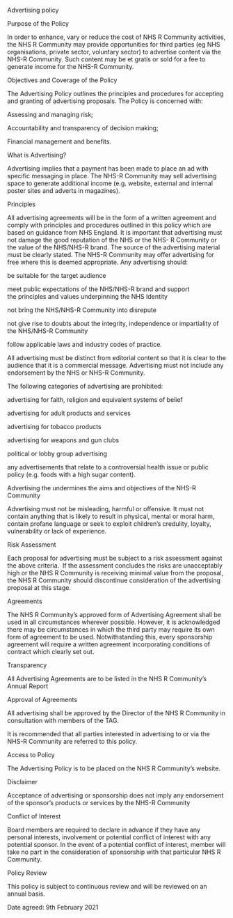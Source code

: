 Advertising policy

Purpose of the Policy

In order to enhance, vary or reduce the cost of NHS R Community activities, the NHS R
Community may provide opportunities for third parties (eg NHS organisations, private sector,
voluntary sector) to advertise content via the NHS-R Community. Such content may be et
gratis or sold for a fee to generate income for the NHS-R Community.

Objectives and Coverage of the Policy

The Advertising Policy outlines the principles and procedures for accepting and granting of
advertising proposals. The Policy is concerned with:

Assessing and managing risk;

Accountability and transparency of decision making;

Financial management and benefits.

What is Advertising?

Advertising implies that a payment has been made to place an ad with specific messaging in
place. The NHS-R Community may sell advertising space to generate additional income
(e.g. website, external and internal poster sites and adverts in magazines).

Principles

All advertising agreements will be in the form of a written agreement and comply with
principles and procedures outlined in this policy which are based on guidance from NHS
England.
It is important that advertising must not damage the good reputation of the NHS or the NHS-
R Community or the value of the NHS/NHS-R brand.
The source of the advertising material must be clearly stated.
The NHS-R Community may offer advertising for free where this is deemed appropriate.
Any advertising should:

be suitable for the target audience

meet public expectations of the NHS/NHS-R brand and support the principles and values underpinning the NHS Identity

not bring the NHS/NHS-R Community into disrepute

not give rise to doubts about the integrity, independence or impartiality of the NHS/NHS-R Community

follow applicable laws and industry codes of practice.

All advertising must be distinct from editorial content so that it is clear to the audience that it is a commercial message. Advertising must not include any endorsement by the NHS or NHS-R Community.

The following categories of advertising are prohibited:

advertising for faith, religion and equivalent systems of belief

advertising for adult products and services

advertising for tobacco products

advertising for weapons and gun clubs

political or lobby group advertising

any advertisements that relate to a controversial health issue or public policy (e.g. foods with a high sugar content).

Advertising the undermines the aims and objectives of the NHS-R Community

Advertising must not be misleading, harmful or offensive. It must not contain anything that is likely to result in physical, mental or moral harm, contain profane language or seek to exploit children’s credulity, loyalty, vulnerability or lack of experience.

Risk Assessment

Each proposal for advertising must be subject to a risk assessment against the above criteria.  If the assessment concludes the risks are unacceptably high or the NHS R Community is receiving minimal value from the proposal, the NHS R Community should discontinue consideration of the advertising proposal at this stage.

Agreements

The NHS R Community’s approved form of Advertising Agreement shall be used in all circumstances wherever possible. However, it is acknowledged there may be circumstances in which the third party may require its own form of agreement to be used. Notwithstanding this, every sponsorship agreement will require a written agreement incorporating conditions of contract which clearly set out.

Transparency

All Advertising Agreements are to be listed in the NHS R Community’s Annual Report

Approval of Agreements

All advertising shall be approved by the Director of the NHS R Community in consultation with members of the TAG.

It is recommended that all parties interested in advertising to or via the NHS-R Community are referred to this policy.

Access to Policy

The Advertising Policy is to be placed on the NHS R Community’s website.

Disclaimer

Acceptance of advertising or sponsorship does not imply any endorsement of the sponsor’s products or services by the NHS-R Community

Conflict of Interest

Board members are required to declare in advance if they have any personal interests, involvement or potential conflict of interest with any potential sponsor. In the event of a potential conflict of interest, member will take no part in the consideration of sponsorship with that particular NHS R Community.

Policy Review

This policy is subject to continuous review and will be reviewed on an annual basis. 

Date agreed: 9th February 2021
